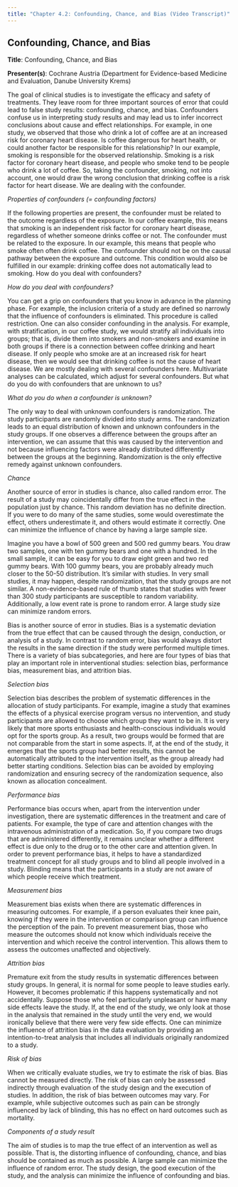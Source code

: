 ```yaml
---
title: "Chapter 4.2: Confounding, Chance, and Bias (Video Transcript)"
---
```


## Confounding, Chance, and Bias

**Title**: Confounding, Chance, and Bias

**Presenter(s)**: Cochrane Austria (Department for Evidence-based Medicine and Evaluation, Danube University Krems)

The goal of clinical studies is to investigate the efficacy and safety of treatments. They leave room for three important sources of error that could lead to false study results: confounding, chance, and bias. Confounders confuse us in interpreting study results and may lead us to infer incorrect conclusions about cause and effect relationships. For example, in one study, we observed that those who drink a lot of coffee are at an increased risk for coronary heart disease. Is coffee dangerous for heart health, or could another factor be responsible for this relationship? In our example, smoking is responsible for the observed relationship. Smoking is a risk factor for coronary heart disease, and people who smoke tend to be people who drink a lot of coffee. So, taking the confounder, smoking, not into account, one would draw the wrong conclusion that drinking coffee is a risk factor for heart disease. We are dealing with the confounder.

*Properties of confounders (= confounding factors)*

If the following properties are present, the confounder must be related to the outcome regardless of the exposure. In our coffee example, this means that smoking is an independent risk factor for coronary heart disease, regardless of whether someone drinks coffee or not. The confounder must be related to the exposure. In our example, this means that people who smoke often often drink coffee. The confounder should not be on the causal pathway between the exposure and outcome. This condition would also be fulfilled in our example: drinking coffee does not automatically lead to smoking. How do you deal with confounders?

*How do you deal with confounders?*

You can get a grip on confounders that you know in advance in the planning phase. For example, the inclusion criteria of a study are defined so narrowly that the influence of confounders is eliminated. This procedure is called restriction. One can also consider confounding in the analysis. For example, with stratification, in our coffee study, we would stratify all individuals into groups; that is, divide them into smokers and non-smokers and examine in both groups if there is a connection between coffee drinking and heart disease. If only people who smoke are at an increased risk for heart disease, then we would see that drinking coffee is not the cause of heart disease. We are mostly dealing with several confounders here. Multivariate analyses can be calculated, which adjust for several confounders. But what do you do with confounders that are unknown to us?

*What do you do when a confounder is unknown?*

The only way to deal with unknown confounders is randomization. The study participants are randomly divided into study arms. The randomization leads to an equal distribution of known and unknown confounders in the study groups. If one observes a difference between the groups after an intervention, we can assume that this was caused by the intervention and not because influencing factors were already distributed differently between the groups at the beginning. Randomization is the only effective remedy against unknown confounders.

*Chance*

Another source of error in studies is chance, also called random error. The result of a study may coincidentally differ from the true effect in the population just by chance. This random deviation has no definite direction. If you were to do many of the same studies, some would overestimate the effect, others underestimate it, and others would estimate it correctly. One can minimize the influence of chance by having a large sample size.

Imagine you have a bowl of 500 green and 500 red gummy bears. You draw two samples, one with ten gummy bears and one with a hundred. In the small sample, it can be easy for you to draw eight green and two red gummy bears. With 100 gummy bears, you are probably already much closer to the 50-50 distribution. It's similar with studies. In very small studies, it may happen, despite randomization, that the study groups are not similar. A non-evidence-based rule of thumb states that studies with fewer than 300 study participants are susceptible to random variability. Additionally, a low event rate is prone to random error. A large study size can minimize random errors.

Bias is another source of error in studies. Bias is a systematic deviation from the true effect that can be caused through the design, conduction, or analysis of a study. In contrast to random error, bias would always distort the results in the same direction if the study were performed multiple times. There is a variety of bias subcategories, and here are four types of bias that play an important role in interventional studies: selection bias, performance bias, measurement bias, and attrition bias.

*Selection bias*

Selection bias describes the problem of systematic differences in the allocation of study participants. For example, imagine a study that examines the effects of a physical exercise program versus no intervention, and study participants are allowed to choose which group they want to be in. It is very likely that more sports enthusiasts and health-conscious individuals would opt for the sports group. As a result, two groups would be formed that are not comparable from the start in some aspects. If, at the end of the study, it emerges that the sports group had better results, this cannot be automatically attributed to the intervention itself, as the group already had better starting conditions. Selection bias can be avoided by employing randomization and ensuring secrecy of the randomization sequence, also known as allocation concealment.

*Performance bias*

Performance bias occurs when, apart from the intervention under investigation, there are systematic differences in the treatment and care of patients. For example, the type of care and attention changes with the intravenous administration of a medication. So, if you compare two drugs that are administered differently, it remains unclear whether a different effect is due only to the drug or to the other care and attention given. In order to prevent performance bias, it helps to have a standardized treatment concept for all study groups and to blind all people involved in a study. Blinding means that the participants in a study are not aware of which people receive which treatment.

*Measurement bias*

Measurement bias exists when there are systematic differences in measuring outcomes. For example, if a person evaluates their knee pain, knowing if they were in the intervention or comparison group can influence the perception of the pain. To prevent measurement bias, those who measure the outcomes should not know which individuals receive the intervention and which receive the control intervention. This allows them to assess the outcomes unaffected and objectively.

*Attrition bias*

Premature exit from the study results in systematic differences between study groups. In general, it is normal for some people to leave studies early. However, it becomes problematic if this happens systematically and not accidentally. Suppose those who feel particularly unpleasant or have many side effects leave the study. If, at the end of the study, we only look at those in the analysis that remained in the study until the very end, we would ironically believe that there were very few side effects. One can minimize the influence of attrition bias in the data evaluation by providing an intention-to-treat analysis that includes all individuals originally randomized to a study.

*Risk of bias*

When we critically evaluate studies, we try to estimate the risk of bias. Bias cannot be measured directly. The risk of bias can only be assessed indirectly through evaluation of the study design and the execution of studies. In addition, the risk of bias between outcomes may vary. For example, while subjective outcomes such as pain can be strongly influenced by lack of blinding, this has no effect on hard outcomes such as mortality.

*Components of a study result*

The aim of studies is to map the true effect of an intervention as well as possible. That is, the distorting influence of confounding, chance, and bias should be contained as much as possible. A large sample can minimize the influence of random error. The study design, the good execution of the study, and the analysis can minimize the influence of confounding and bias.
